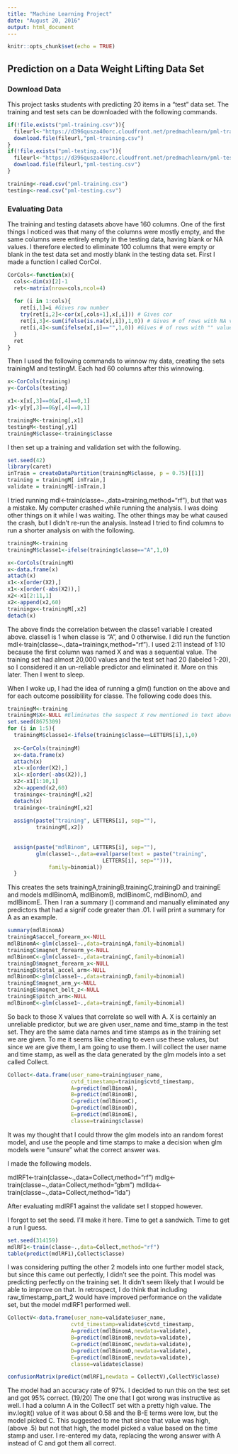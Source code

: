 ---
title: "Machine Learning Project"
date: "August 20, 2016"
output: html_document
---

```{r setup, include=FALSE, cache=T}
knitr::opts_chunk$set(echo = TRUE)
```

## Prediction on a Data Weight Lifting Data Set

### Download Data

This project tasks students with predicting 20 items in a "test" data set.  The training and test sets can be downloaded with the following commands.  

```{r download, cache=T}
if(!file.exists("pml-training.csv")){
  fileurl<-"https://d396qusza40orc.cloudfront.net/predmachlearn/pml-training.csv"
  download.file(fileurl,"pml-training.csv")
}
if(!file.exists("pml-testing.csv")){
  fileurl<-"https://d396qusza40orc.cloudfront.net/predmachlearn/pml-testing.csv"
  download.file(fileurl,"pml-testing.csv")
}

training<-read.csv("pml-training.csv")
testing<-read.csv("pml-testing.csv")
```

### Evaluating Data

The training and testing datasets above have 160 columns.  One of the first things I noticed was that many of the columns were mostly empty, and the same columns were entirely empty in the testing data, having blank or NA values.  I therefore elected to eliminate 100 columns that were empty or blank in the test data set and mostly blank in the testing data set.  First I made a function I called CorCol.

```{r CorCol, cache=T}
CorCols<-function(x){
  cols<-dim(x)[2]-1
  ret<-matrix(nrow=cols,ncol=4)
  
  for (i in 1:cols){
    ret[i,1]=i #Gives row number
    try(ret[i,2]<-cor(x[,cols+1],x[,i])) # Gives cor
    ret[i,3]<-sum(ifelse(is.na(x[,i]),1,0)) # Gives # of rows with NA value
    ret[i,4]<-sum(ifelse(x[,i]=="",1,0)) #Gives # of rows with "" value
  }
  ret
}
```
Then I used the following commands to winnow my data, creating the sets trainingM and testingM.  Each had 60 columns after this winnowing.  
```{r winnow, cache=T}
x<-CorCols(training)
y<-CorCols(testing)

x1<-x[x[,3]==0&x[,4]==0,1]
y1<-y[y[,3]==0&y[,4]==0,1]

trainingM<-training[,x1]
testingM<-testing[,y1]
trainingM$classe<-training$classe
```
I then set up a training and validation set with the following.  
```{r makeSets, cache=T}
set.seed(42)
library(caret)
inTrain = createDataPartition(trainingM$classe, p = 0.75)[[1]]
training = trainingM[ inTrain,]
validate = trainingM[-inTrain,]
```
I tried running mdl<-train(classe~.,data=training,method="rf"), but that was a mistake.  My computer crashed while running the analysis.  I was doing other things on it while I was waiting.  The other things may be what caused the crash, but I didn't re-run the analysis.  Instead I tried to find columns to run a shorter analysis on with the following.
```{r finVars, cache=T}
trainingM<-training
trainingM$classe1<-ifelse(training$classe=="A",1,0)

x<-CorCols(trainingM)
x<-data.frame(x)
attach(x)
x1<-x[order(X2),]
x1<-x[order(-abs(X2)),]
x2<-x1[2:11,1]
x2<-append(x2,60)
trainingx<-trainingM[,x2]
detach(x)
```
The above finds the correlation between the classe1 variable I created above.  classe1 is 1 when classe is "A", and 0 otherwise.  I did run the function mdl<-train(classe~.,data=trainingx,method="rf").  I used 2:11 instead of 1:10 because the first column was named X and was a sequential value.  The training set had almost 20,000 values and the test set had 20 (labeled 1-20), so I considered it an un-reliable predictor and eliminated it.  More on this later.  Then I went to sleep.

When I woke up, I had the idea of running a glm() function on the above and for each outcome possiblility for classe.  The following code does this.
```{r glmModels, cache=T}
trainingM<-training
trainingM$X<-NULL #Eliminates the suspect X row mentioned in text above
set.seed(8675309)
for (i in 1:5){
  trainingM$classe1<-ifelse(training$classe==LETTERS[i],1,0)
  
  x<-CorCols(trainingM)
  x<-data.frame(x)
  attach(x)
  x1<-x[order(X2),]
  x1<-x[order(-abs(X2)),]
  x2<-x1[1:10,1]
  x2<-append(x2,60)
  trainingx<-trainingM[,x2]
  detach(x)
  trainingx<-trainingM[,x2]
  
  assign(paste("training", LETTERS[i], sep=""),
         trainingM[,x2])
  
  
  assign(paste("mdlBinom", LETTERS[i], sep=""),
         glm(classe1~.,data=eval(parse(text = paste("training", 
                              LETTERS[i], sep=""))),
             family=binomial))
  }
```
This creates the sets trainingA,trainingB,trainingC,trainingD and trainingE and models mdlBinomA, mdlBinomB, mdlBinomC, mdlBinomD, and mdlBinomE.  Then I ran a summary () command and manually eliminated any predictors that had a signif code greater than .01.  I will print a summary for A as an example.
```{r removeBadRows, cache=T}
summary(mdlBinomA)
trainingA$accel_forearm_x<-NULL
mdlBinomA<-glm(classe1~.,data=trainingA,family=binomial)
trainingC$magnet_forearm_y<-NULL
mdlBinomC<-glm(classe1~.,data=trainingC,family=binomial)
trainingD$magnet_forearm_x<-NULL
trainingD$total_accel_arm<-NULL
mdlBinomD<-glm(classe1~.,data=trainingD,family=binomial)
trainingE$magnet_arm_y<-NULL
trainingE$magnet_belt_z<-NULL
trainingE$pitch_arm<-NULL
mdlBinomE<-glm(classe1~.,data=trainingE,family=binomial)
```
So back to those X values that correlate so well with A.  X is certainly an unreliable predictor, but we are given user_name and time_stamp in the test set.  They are the same data names and time stamps as in the training set we are given.  To me it seems like cheating to even use these values, but since we are give them, I am going to use them.  I will collect the user name and time stamp, as well as the data generated by the glm models into a set called Collect.
```{r Collect, cache=T}
Collect<-data.frame(user_name=training$user_name,
                    cvtd_timestamp=training$cvtd_timestamp,
                    A=predict(mdlBinomA),
                    B=predict(mdlBinomB),
                    C=predict(mdlBinomC),
                    D=predict(mdlBinomD),
                    E=predict(mdlBinomE),
                    classe=training$classe)
```
It was my thought that I could throw the glm models into an random forest model, and use the people and time stamps to make a decision when glm models were "unsure" what the correct answer was.

I made the following models.  

mdlRF1<-train(classe~.,data=Collect,method="rf")
mdlg<-train(classe~.,data=Collect,method="gbm")
mdllda<-train(classe~.,data=Collect,method="lda")

After evaluating mdlRF1 against the validate set I stopped however.  

I forgot to set the seed.  I'll make it here.  Time to get a sandwich.  Time to get a run I guess.

```{r makeModel,cache=T}
set.seed(314159)
mdlRF1<-train(classe~.,data=Collect,method="rf")
table(predict(mdlRF1),Collect$classe)
```
I was considering putting the other 2 models into one further model stack, but since this came out perfectly, I didn't see the point. This model was predicting perfectly on the training set.  It didn't seem likely that I would be able to improve on that.  In retrospect, I do think that including raw_timestamp_part_2 would have improved performance on the validate set, but the model mdlRF1 performed well.
```{r validatemdlRF1,cache=T}

CollectV<-data.frame(user_name=validate$user_name,
                    cvtd_timestamp=validate$cvtd_timestamp,
                    A=predict(mdlBinomA,newdata=validate),
                    B=predict(mdlBinomB,newdata=validate),
                    C=predict(mdlBinomC,newdata=validate),
                    D=predict(mdlBinomD,newdata=validate),
                    E=predict(mdlBinomE,newdata=validate),
                    classe=validate$classe)

confusionMatrix(predict(mdlRF1,newdata = CollectV),CollectV$classe)
```
The model had an accuracy rate of 97%.  I decided to run this on the test set and got 95% correct. (19/20) The one that I got wrong was instructive as well.  I had a column A in the CollectT set with a pretty high value.  The inv.logit() value of it was about 0.58 and the B-E terms were low, but the model picked C.  This suggested to me that since that value was high, (above .5) but not that high, the model picked a value based on the time stamp and user.  I re-entered my data, replacing the wrong answer with A instead of C and got them all correct.
